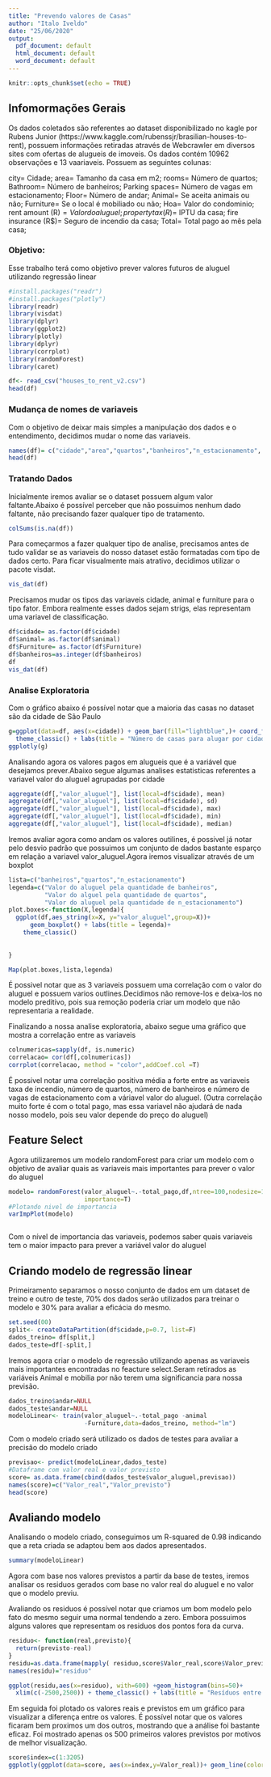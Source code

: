 ---
title: "Prevendo valores de Casas"
author: "Italo Iveldo"
date: "25/06/2020"
output:
  pdf_document: default
  html_document: default
  word_document: default
---

```{r setup, include=FALSE}
knitr::opts_chunk$set(echo = TRUE)
```

## Infomormações Gerais
Os dados coletados são referentes ao dataset disponibilizado no kagle por Rubens Junior (https://www.kaggle.com/rubenssjr/brasilian-houses-to-rent), possuem informações retiradas através de Webcrawler em diversos sites com ofertas de alugueis de imoveis. Os dados contém 10962 observações e 13 vaariaveis. Possuem as seguintes colunas:

city= Cidade;
area= Tamanho da casa em m2;
rooms= Número de quartos;
Bathroom= Número de banheiros;
Parking spaces= Número de vagas em estacionamento;
Floor= Número de andar;
Animal= Se aceita animais ou não;
Furniture= Se o local é mobiliado ou não;
Hoa= Valor do condominio;
rent amount (R$)= Valor do aluguel;
property tax (R$)= IPTU da casa;
fire insurance (R$)= Seguro de incendio da casa;
Total= Total pago ao mês pela casa;

### Objetivo:
Esse trabalho terá como objetivo prever valores futuros de aluguel utilizando regressão linear 

```{r Pacotes, message=FALSE, warning=FALSE}
#install.packages("readr")
#install.packages("plotly")
library(readr)
library(visdat)
library(dplyr)
library(ggplot2)
library(plotly)
library(dplyr)
library(corrplot)
library(randomForest)
library(caret)
```
```{r Importando, warning=TRUE}
df<- read_csv("houses_to_rent_v2.csv")
head(df)
```

### Mudança de nomes de variaveis
Com o objetivo de deixar mais simples a manipulação dos dados e o entendimento, decidimos mudar o nome das variaveis.

```{r Mudança de nomes}
names(df)= c("cidade","area","quartos","banheiros","n_estacionamento", "andar","animal","Furniture","condominio","valor_aluguel","IPTU","taxa_incendio","total_pago")
head(df)

```



### Tratando Dados

Inicialmente iremos avaliar se o dataset possuem algum valor faltante.Abaixo é possível perceber que não possuimos nenhum dado faltante, não precisando fazer qualquer tipo de tratamento.


```{r Tratar dados faltantes, warning=FALSE}
colSums(is.na(df))

```
Para começarmos a fazer qualquer tipo de analise, precisamos antes de tudo validar se as variaveis do nosso dataset estão formatadas com tipo de dados certo. Para ficar visualmente mais atrativo, decidimos utilizar o pacote visdat.

```{r Tipo de dado}
vis_dat(df)
```

Precisamos mudar os tipos das variaveis cidade, animal e furniture para o tipo fator. Embora realmente esses dados sejam strigs, elas representam uma variavel de classificação.

```{r mudança de variavel}
df$cidade= as.factor(df$cidade)
df$animal= as.factor(df$animal)
df$Furniture= as.factor(df$Furniture)
df$banheiros=as.integer(df$banheiros)
df
vis_dat(df)
```

### Analise Exploratoria

Com o gráfico abaixo é possível notar que a maioria das casas no dataset são da cidade de São Paulo 
```{r plot cidade}
g=ggplot(data=df, aes(x=cidade)) + geom_bar(fill="lightblue",)+ coord_flip()+
  theme_classic() + labs(title = "Número de casas para alugar por cidades") + ylab("numero de casas")
ggplotly(g)

```

Analisando agora os valores pagos em alugueis que é a variável que desejamos prever.Abaixo segue algumas analises estatisticas referentes a variavel valor do aluguel agrupadas por cidade
```{r Analise da variavel valor aluguel}
aggregate(df[,"valor_aluguel"], list(local=df$cidade), mean)
aggregate(df[,"valor_aluguel"], list(local=df$cidade), sd)
aggregate(df[,"valor_aluguel"], list(local=df$cidade), max)
aggregate(df[,"valor_aluguel"], list(local=df$cidade), min)
aggregate(df[,"valor_aluguel"], list(local=df$cidade), median)

```

Iremos avaliar agora como andam os valores outilines, é possivel já notar pelo desvio padrão que possuimos um conjunto de dados bastante esparço em relação a variavel valor_aluguel.Agora iremos visualizar através de um boxplot

```{r}
lista=c("banheiros","quartos","n_estacionamento")
legenda=c("Valor do aluguel pela quantidade de banheiros",
          "Valor do alguel pela quantidade de quartos",
          "Valor do aluguel pela quantidade de n_estacionamento")
plot.boxes<-function(X,legenda){
  ggplot(df,aes_string(x=X, y="valor_aluguel",group=X))+
      geom_boxplot() + labs(title = legenda)+
    theme_classic()
        
  
}

Map(plot.boxes,lista,legenda)
```


É possivel notar que as 3 variaveis possuem uma correlação com o valor do aluguel e possuem varios outlines.Decidimos não remove-los e deixa-los no modelo preditivo, pois sua remoção poderia criar um modelo que não representaria a realidade.

Finalizando a nossa analise exploratoria, abaixo segue uma gráfico que mostra a correlação entre as variaveis
```{r}
colnumericas=sapply(df, is.numeric)
correlacao= cor(df[,colnumericas])
corrplot(correlacao, method = "color",addCoef.col =T) 
```

É possivel notar uma correlação positiva média a forte entre as variaveis taxa de incendio, número de quartos, número de banheiros e número de vagas de estacionamento com a váriavel valor do aluguel. (Outra correlação muito forte é com o total pago, mas essa variavel não ajudará de nada nosso modelo, pois seu valor depende do preço do aluguel)

## Feature Select

Agora utilizaremos um modelo randomForest para criar um modelo com o objetivo de avaliar quais as variaveis mais importantes para prever o valor do aluguel
```{r}
modelo= randomForest(valor_aluguel~.-total_pago,df,ntree=100,nodesize=10,
                     importance=T)
#Plotando nivel de importancia
varImpPlot(modelo)



```

Com o nível de importancia das variaveis, podemos saber quais variaveis tem o maior impacto para prever a variável valor do aluguel

## Criando modelo de regressão linear

Primeiramento separamos o nosso conjunto de dados em um dataset de treino e outro de teste, 70% dos dados serão utilizados para treinar o modelo e 30% para avaliar a eficácia do mesmo.

```{r}
set.seed(00)
split<- createDataPartition(df$cidade,p=0.7, list=F)
dados_treino= df[split,]
dados_teste=df[-split,]

```

Iremos agora criar o modelo de regressão utilizando apenas as variaveis mais importantes encontradas no feacture select.Seram retirados as variáveis Animal e mobilia por não terem uma significancia para nossa previsão.
```{r}
dados_treino$andar=NULL
dados_teste$andar=NULL
modeloLinear<- train(valor_aluguel~.-total_pago -animal
                     -Furniture,data=dados_treino, method="lm")
```

Com o modelo criado será utilizado os dados de testes para avaliar a precisão do modelo criado
```{r}
previsao<- predict(modeloLinear,dados_teste)
#Dataframe com valor real e valor previsto
score= as.data.frame(cbind(dados_teste$valor_aluguel,previsao))
names(score)=c("Valor_real","Valor_previsto")
head(score)
```

## Avaliando modelo 

Analisando o modelo criado, conseguimos um R-squared de 0.98 indicando que a reta criada se adaptou bem aos dados apresentados. 
```{r warning=FALSE}
summary(modeloLinear)
```

Agora com base nos valores previstos a partir da base de testes, iremos analisar os residuos gerados com base no valor real do aluguel e no valor que o modelo previu.

Avaliando os residuos é possível notar que criamos um bom modelo pelo fato do mesmo seguir uma normal tendendo a zero. Embora possuimos alguns valores que representam os residuos dos pontos fora da curva.

```{r Analisando residuos, warning=FALSE}
residuo<- function(real,previsto){
  return(previsto-real)
}
residu=as.data.frame(mapply( residuo,score$Valor_real,score$Valor_previsto))
names(residu)="residuo"

ggplot(residu,aes(x=residuo), with=600) +geom_histogram(bins=50)+
  xlim(c(-2500,2500)) + theme_classic() + labs(title = "Resíduos entre valores reais e previstos")

```

Em seguida foi plotado os valores reais e previstos em um gráfico para visualizar a diferença entre os valores. É possível notar que os valores ficaram bem proximos um dos outros, mostrando que a análise foi bastante eficaz. Foi mostrado apenas os 500 primeiros valores previstos por motivos de melhor visualização.

```{r plotando valores previstos e reais, warning=FALSE}
score$index=c(1:3205)
ggplotly(ggplot(data=score, aes(x=index,y=Valor_real))+ geom_line(color="red") + labs(title = "Valores Previstos e reais") +geom_line(data=score, aes(x=index, y=Valor_previsto)) +theme_classic() + xlim(c(0,500)))

```

